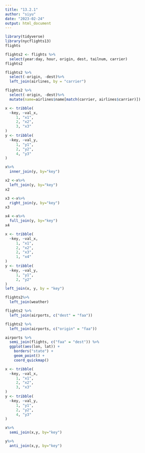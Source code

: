 ```yaml
---
title: "13.2.1"
author: "siyu"
date: "2023-02-24"
output: html_document
---
```


```r
library(tidyverse)
library(nycflights13)
flights
```

```r
flights2 <- flights %>%
  select(year:day, hour, origin, dest, tailnum, carrier)
flights2
```

```r
flights2 %>%
  select(-origin, -dest)%>%
  left_join(airlines, by = "carrier")
```

```r
flights2 %>%
  select(-origin, -dest)%>%
  mutate(name=airlines$name[match(carrier, airlines$carrier)])
```

```r
x <- tribble(
  ~key, ~val_x,
     1, "x1",
     2, "x2",
     3, "x3"
)
y <- tribble(
  ~key, ~val_y,
     1, "y1",
     2, "y2",
     4, "y3"
)

x%>%
  inner_join(y, by="key")

x2 <-x%>%
  left_join(y, by="key")
x2

x3 <-x%>%
  right_join(y, by="key")
x3

x4 <-x%>%
  full_join(y, by="key")
x4
```

```r
x <- tribble(
  ~key, ~val_x,
     1, "x1",
     2, "x2",
     2, "x3",
     1, "x4"
)
y <- tribble(
  ~key, ~val_y,
     1, "y1",
     2, "y2"
)
left_join(x, y, by = "key")
```

```r
flights2%>%
  left_join(weather)
```

```r
flights2 %>% 
  left_join(airports, c("dest" = "faa"))
```

```r
flights2 %>% 
  left_join(airports, c("origin" = "faa"))
```

```r
airports %>%
  semi_join(flights, c("faa" = "dest")) %>%
  ggplot(aes(lon, lat)) +
    borders("state") +
    geom_point() +
    coord_quickmap()
```

```r
x <- tribble(
  ~key, ~val_x,
     1, "x1",
     2, "x2",
     3, "x3"
)
y <- tribble(
  ~key, ~val_y,
     1, "y1",
     2, "y2",
     4, "y3"
)

x%>%
  semi_join(x,y, by="key")

y%>%
  anti_join(x,y, by="key")
```